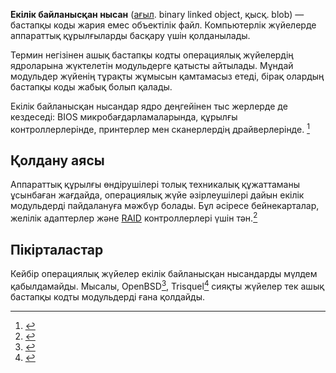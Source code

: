 '''Екілік байланысқан нысан''' ([[Ағылшын тілі|ағыл]]. binary linked object, қысқ. blob) — бастапқы коды жария емес объектілік файл. Компьютерлік жүйелерде аппараттық құрылғыларды басқару үшін қолданылады.

Термин негізінен ашық бастапқы кодты операциялық жүйелердің ядроларына жүктелетін модульдерге қатысты айтылады. Мұндай модульдер жүйенің тұрақты жұмысын қамтамасыз етеді, бірақ олардың бастапқы коды жабық болып қалады.

Екілік байланысқан нысандар ядро деңгейінен тыс жерлерде де кездеседі: BIOS микробағдарламаларында, құрылғы контроллерлерінде, принтерлер мен сканерлердің драйверлерінде. <ref>{{cite web|url=https://wiki.archlinux.org/title/Microcode|title=Microcode|publisher=ArchWiki|access-date=2025-08-20}}</ref>

== Қолдану аясы ==
Аппараттық құрылғы өндірушілері толық техникалық құжаттаманы ұсынбаған жағдайда, операциялық жүйе әзірлеушілері дайын екілік модульдерді пайдалануға мәжбүр болады. Бұл әсіресе бейнекарталар, желілік адаптерлер және [[RAID]] контроллерлері үшін тән.<ref>{{cite web|url=https://wiki.archlinux.org/title/NVIDIA|title=NVIDIA|publisher=ArchWiki|access-date=2025-08-20}}</ref>

== Пікірталастар ==
Кейбір операциялық жүйелер екілік байланысқан нысандарды мүлдем қабылдамайды. Мысалы, OpenBSD<ref>{{cite web|url=http://www.openbsd.org/lyrics.html#39|title=The Wizard of OS|publisher=OpenBSD|access-date=2025-08-20}}</ref>, Trisquel<ref>{{cite web|url=https://trisquel.info/en/wiki/why-free-software|title=Why Free Software|publisher=Trisquel|access-date=2025-08-20}}</ref> сияқты жүйелер тек ашық бастапқы кодты модульдерді ғана қолдайды.

{{Тексерілмеген мақала|date={{subst:#time:F Y}}}}
